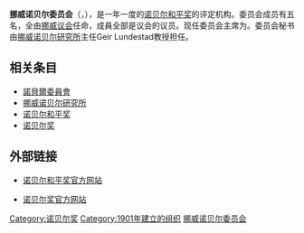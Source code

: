 '''挪威诺贝尔委员会'''（{{lang-no|Den norske Nobelkomité}}，{{lang-en|Norwegian Nobel Committee}}），是一年一度的[[诺贝尔和平奖|诺贝尔和平奖]]的评定机构。委员会成员有五名，全由[[挪威议会|挪威议会]]任命，成員全部是议会的议员。现任委员会主席为{{link-en|Berit Reiss-Andersen}}。委员会秘书由[[挪威诺贝尔研究所|挪威诺贝尔研究所]]主任Geir Lundestad教授担任。

== 相关条目 ==
* [[諾貝爾委員會|諾貝爾委員會]]
* [[挪威诺贝尔研究所|挪威诺贝尔研究所]]
* [[诺贝尔和平奖|诺贝尔和平奖]]
* [[诺贝尔奖|诺贝尔奖]]

== 外部链接 ==
* {{En icon}}{{No icon}}[http://nobelpeaceprize.org/ 诺贝尔和平奖官方网站] {{Wayback|url=http://nobelpeaceprize.org/ |date=20001109184000 }}
* {{En icon}}[http://nobelprize.org/ 诺贝尔奖官方网站] {{WebCite|url=https://www.webcitation.org/5EsureXKk?url=http://nobelprize.org/ |date=20060404034721 |dateformat=iso }}
{{org-stub}}
{{norway-stub}}
{{sweden-stub}}
{{politics-stub}}
{{NobelPrizes}}
[[Category:诺贝尔奖|Category:诺贝尔奖]]
[[Category:1901年建立的组织|Category:1901年建立的组织]]
[[Category:挪威诺贝尔委员会|]]